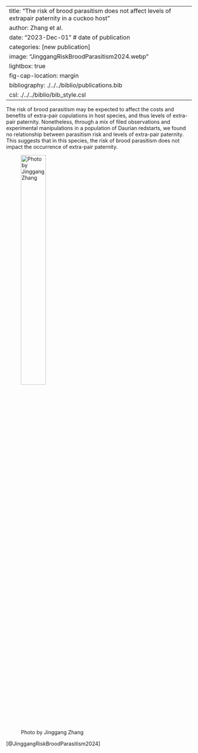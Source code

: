 

---
title: "The risk of brood parasitism does not affect levels of extrapair paternity in a cuckoo host" 
author: Zhang et al.
date: "2023-Dec-01" # date of publication
categories: [new publication]
image: "JinggangRiskBroodParasitism2024.webp"
lightbox: true
fig-cap-location: margin
bibliography: ./../../biblio/publications.bib
csl: ./../../biblio/bib_style.csl
---

The risk of brood parasitism may be expected to affect the costs and benefits of extra-pair copulations in host species, and thus levels of extra-pair paternity. Nonetheless, through a mix of filed observations and experimental manipulations in a population of Daurian redstarts, we found no relationship between parasitism risk and levels of extra-pair paternity. This suggests that in this species, the risk of brood parasitism does not impact the occurrence of extra-pair paternity.

![Photo by Jinggang Zhang](JinggangRiskBroodParasitism2024.webp){width=40%}


[@JinggangRiskBroodParasitism2024]
